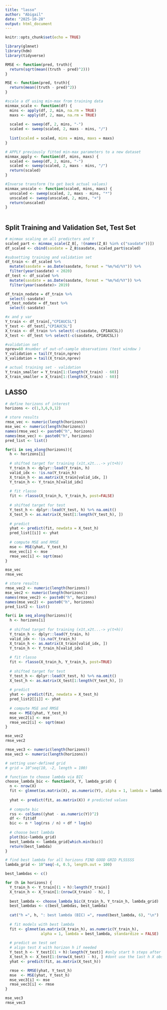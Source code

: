 ```yaml
---
title: "lasso"
author: "Abigail"
date: "2025-10-28"
output: html_document
---
```


```r
knitr::opts_chunk$set(echo = TRUE)
```


```r
library(glmnet)
library(hdm)
library(tidyverse)
```

```r

RMSE <- function(pred, truth){ 
  return(sqrt(mean((truth - pred)^2)))
}

MSE <- function(pred, truth){ 
  return(mean((truth - pred)^2)) 
}

#scale a df using min-max from training data
minmax_scale <- function(df) {
  mins <- apply(df, 2, min, na.rm = TRUE)
  maxs <- apply(df, 2, max, na.rm = TRUE)
  
  scaled <- sweep(df, 2, mins, "-")
  scaled <- sweep(scaled, 2, maxs - mins, "/")
  
  list(scaled = scaled, mins = mins, maxs = maxs)
}

# APPLY previously fitted min-max parameters to a new dataset
minmax_apply <- function(df, mins, maxs) {
  scaled <- sweep(df, 2, mins, "-")
  scaled <- sweep(scaled, 2, maxs - mins, "/")
  return(scaled)
}

#Inverse transform (to get back actual values)
minmax_unscale <- function(scaled, mins, maxs) {
  unscaled <- sweep(scaled, 2, maxs - mins, "*")
  unscaled <- sweep(unscaled, 2, mins, "+")
  return(unscaled)
}
  
```


## Split Training and Validation Set, Test Set

```r
# minmax scaling on all predictors and Y
scaled_part <- minmax_scale(Z_8[, !(names(Z_8) %in% c("sasdate"))])
df_scaled <- cbind(sasdate = Z_8$sasdate, scaled_part$scaled)

#subsetting training and validation set
df_train <- df_scaled %>%
  mutate(sasdate = as.Date(sasdate, format = "%m/%d/%Y")) %>%
  filter(year(sasdate) < 2020)
df_test <- df_scaled %>%
  mutate(sasdate = as.Date(sasdate, format = "%m/%d/%Y")) %>%
  filter(year(sasdate)> 2019)

df_train_nodate = df_train %>%
  select(-sasdate)
df_test_nodate = df_test %>%
  select(-sasdate)

#x and y var
Y_train <- df_train[,"CPIAUCSL"]
Y_test <- df_test[,"CPIAUCSL"]
X_train <- df_train %>% select(-c(sasdate, CPIAUCSL))
X_test <- df_test %>% select(-c(sasdate, CPIAUCSL))

#validation set
nprev=60 #number of out-of-sample observations (test window )
Y_validation = tail(Y_train,nprev) 
X_validation = tail(X_train,nprev)

# actual training set - validation
Y_train_smaller = Y_train[1:(length(Y_train) - 60)]
X_train_smaller = X_train[1:(length(X_train) - 60)]
```


## LASSO

```r
# define horizons of interest
horizons <- c(1,3,6,9,12)

# store results
rmse_vec <- numeric(length(horizons))
mse_vec <- numeric(length(horizons))
names(rmse_vec) <- paste0("h", horizons)
names(mse_vec) <- paste0("h", horizons)
pred_list <- list()

for(i in seq_along(horizons)){
  h <- horizons[i]
  
  # shifted target for training (x1t,x2t...-> y(t+h))
  Y_train_h <- dplyr::lead(Y_train, h)
  valid_idx <- !is.na(Y_train_h)
  X_train_h <- as.matrix(X_train[valid_idx, ])
  Y_train_h <- Y_train_h[valid_idx]
  
  # fit rlasso
  fit <- rlasso(X_train_h, Y_train_h, post=FALSE)
  
  # shifted target for test
  Y_test_h <- dplyr::lead(Y_test, h) %>% na.omit()
  X_test_h <- as.matrix(X_test[1:length(Y_test_h), ])
  
  # predict
  yhat <- predict(fit, newdata = X_test_h)
  pred_list[[i]] <- yhat
  
  # compute MSE and RMSE
  mse <- MSE(yhat, Y_test_h)
  mse_vec[i] <- mse
  rmse_vec[i] <- sqrt(mse)
}

mse_vec
rmse_vec
```

```r

# store results
rmse_vec2 <- numeric(length(horizons))
mse_vec2 <- numeric(length(horizons))
names(rmse_vec2) <- paste0("h", horizons)
names(mse_vec2) <- paste0("h", horizons)
pred_list2 <- list()

for(i in seq_along(horizons)){
  h <- horizons[i]
  
  # shifted target for training (x1t,x2t...-> y(t+h))
  Y_train_h <- dplyr::lead(Y_train, h)
  valid_idx <- !is.na(Y_train_h)
  X_train_h <- as.matrix(X_train[valid_idx, ])
  Y_train_h <- Y_train_h[valid_idx]
  
  # fit rlasso
  fit <- rlasso(X_train_h, Y_train_h, post=TRUE)
  
  # shifted target for test
  Y_test_h <- dplyr::lead(Y_test, h) %>% na.omit()
  X_test_h <- as.matrix(X_test[1:length(Y_test_h), ])
  
  # predict
  yhat <- predict(fit, newdata = X_test_h)
  pred_list2[[i]] <- yhat
  
  # compute MSE and RMSE
  mse <- MSE(yhat, Y_test_h)
  mse_vec2[i] <- mse
  rmse_vec2[i] <- sqrt(mse)
}

mse_vec2
rmse_vec2
```


```r
rmse_vec3 <- numeric(length(horizons))
mse_vec3 <- numeric(length(horizons))

# setting user-defined grid
# grid = 10^seq(10, -2, length = 100)

# function to choose lambda via BIC 
choose_lambda_bic <- function(X, Y, lambda_grid) {
  n <- nrow(X)
  fit <- glmnet(as.matrix(X), as.numeric(Y), alpha = 1, lambda = lambda_grid, standardize = FALSE)
  
  yhat <- predict(fit, as.matrix(X)) # predicted values
  
  # compute bic
  rss <- colSums((yhat - as.numeric(Y))^2)
  df <- fit$df
  bic <- n * log(rss / n) + df * log(n)
  
  # choose best lambda
  plot(bic~lambda_grid)
  best_lambda <- lambda_grid[which.min(bic)]
  return(best_lambda)
}

# find best lambda for all horizons FIND GOOD GRID PLSSSSS
lambda_grid <- 10^seq(-4, 0.5, length.out = 100)

best_lambdas <- c()

for (h in horizons) {
  Y_train_h <- Y_train[(1 + h):length(Y_train)]
  X_train_h <- X_train[1:(nrow(X_train) - h), ]
  
  best_lambda <- choose_lambda_bic(X_train_h, Y_train_h, lambda_grid)
  best_lambdas <- c(best_lambdas, best_lambda)
  
  cat("h =", h, ": best lambda (BIC) =", round(best_lambda, 6), "\n")
  
  # fit models with best lambda
  fit <- glmnet(as.matrix(X_train_h), as.numeric(Y_train_h),
                alpha = 1, lambda = best_lambda, standardize = FALSE)
  
  # predict on test set
  # align test X with horizon h if needed
  Y_test_h <- Y_test[(1 + h):length(Y_test)] #only start h steps after the first ytest obs
  X_test_h <- X_test[1:(nrow(X_test) - h), ] #dont use the last h X obs
  yhat <- predict(fit, as.matrix(X_test_h))

  rmse <- RMSE(yhat, Y_test_h)
  mse  <- MSE(yhat, Y_test_h)
  mse_vec3[i] <- mse
  rmse_vec3[i] <- rmse
}

mse_vec3
rmse_vec3

```

```r

```


